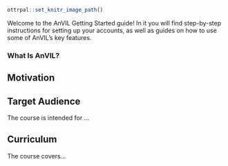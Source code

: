 
```r
ottrpal::set_knitr_image_path()
```

Welcome to the AnVIL Getting Started guide!  In it you will find step-by-step instructions for setting up your accounts, as well as guides on how to use some of AnVIL’s key features.

### What Is AnVIL?


## Motivation


## Target Audience  

The course is intended for ...

## Curriculum  

The course covers...
